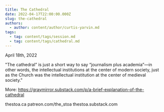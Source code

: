 ```yaml
---
title: The Cathedral
date: 2022-04-17T22:00:00.000Z
slug: the-cathedral
authors:
  - author: content/author/curtis-yarvin.md
tags:
  - tag: content/tags/session.md
  - tag: content/tags/cathedral.md
---
```


April 18th, 2022

"The cathedral” is just a short way to say “journalism plus academia”—in other words, the intellectual institutions at the center of modern society, just as the Church was the intellectual institution at the center of medieval society."

More: https://graymirror.substack.com/p/a-brief-explanation-of-the-cathedral

thestoa.ca
patreon.com/the_stoa
thestoa.substack.com
